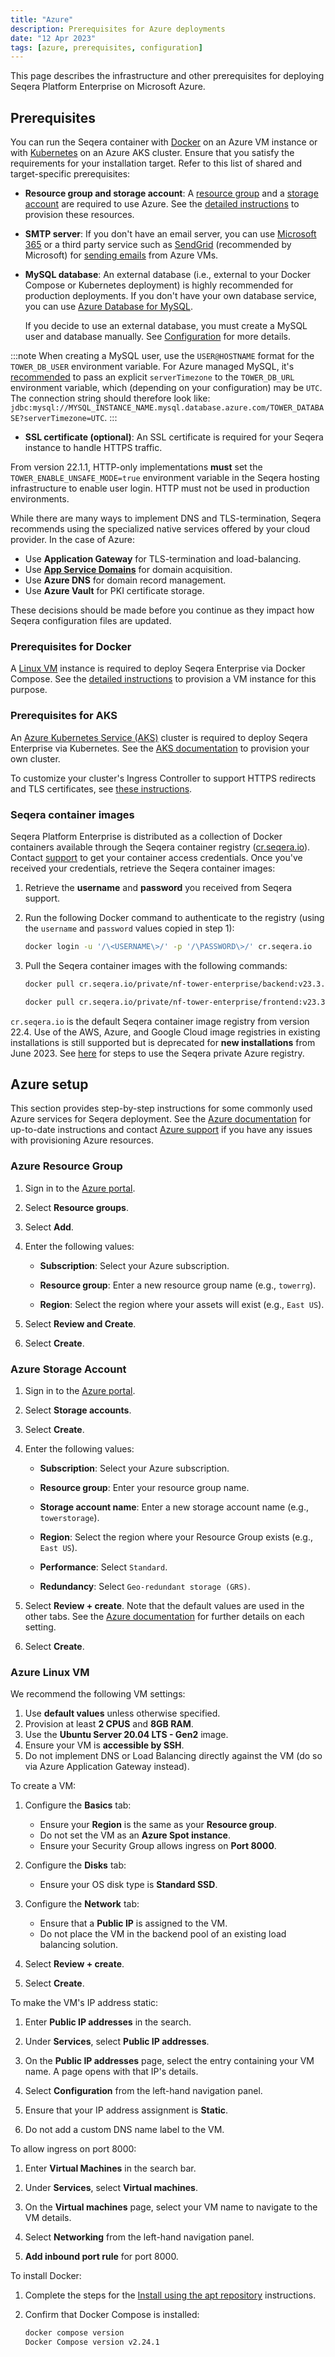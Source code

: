 ```yaml
---
title: "Azure"
description: Prerequisites for Azure deployments
date: "12 Apr 2023"
tags: [azure, prerequisites, configuration]
---
```


This page describes the infrastructure and other prerequisites for deploying Seqera Platform Enterprise on Microsoft Azure.

## Prerequisites

You can run the Seqera container with [Docker](../docker-compose.mdx) on an Azure VM instance or with [Kubernetes](../kubernetes.mdx) on an Azure AKS cluster. Ensure that you satisfy the requirements for your installation target. Refer to this list of shared and target-specific prerequisites:

- **Resource group and storage account**: A [resource group](https://docs.microsoft.com/en-us/azure/azure-resource-manager/management/manage-resource-groups-portal) and a [storage account](https://docs.microsoft.com/en-us/azure/storage/common/storage-account-overview) are required to use Azure. See the [detailed instructions](#azure-setup) to provision these resources.

- **SMTP server**: If you don't have an email server, you can use [Microsoft 365](https://docs.microsoft.com/en-us/exchange/mail-flow-best-practices/how-to-set-up-a-multifunction-device-or-application-to-send-email-using-microsoft-365-or-office-365) or a third party service such as [SendGrid](https://docs.sendgrid.com/for-developers/partners/microsoft-azure-2021) (recommended by Microsoft) for [sending emails](https://docs.microsoft.com/en-us/azure/virtual-network/troubleshoot-outbound-smtp-connectivity#recommended-method-of-sending-email) from Azure VMs.

- **MySQL database**: An external database (i.e., external to your Docker Compose or Kubernetes deployment) is highly recommended for production deployments. If you don't have your own database service, you can use [Azure Database for MySQL](https://docs.microsoft.com/en-us/azure/mysql/quickstart-create-mysql-server-database-using-azure-portal).

  If you decide to use an external database, you must create a MySQL user and database manually. See [Configuration](../configuration/overview.mdx#seqera-and-redis-databases) for more details.

:::note
When creating a MySQL user, use the `USER@HOSTNAME` format for the `TOWER_DB_USER` environment variable. For Azure managed MySQL, it's [recommended](https://docs.microsoft.com/en-us/azure/mysql/connect-java#prepare-a-configuration-file-to-connect-to-azure-database-for-mysql) to pass an explicit `serverTimezone` to the `TOWER_DB_URL` environment variable, which (depending on your configuration) may be `UTC`. The connection string should therefore look like: `jdbc:mysql://MYSQL_INSTANCE_NAME.mysql.database.azure.com/TOWER_DATABASE?serverTimezone=UTC`.
:::

- **SSL certificate (optional)**: An SSL certificate is required for your Seqera instance to handle HTTPS traffic.

From version 22.1.1, HTTP-only implementations **must** set the `TOWER_ENABLE_UNSAFE_MODE=true` environment variable in the Seqera hosting infrastructure to enable user login. HTTP must not be used in production environments.

While there are many ways to implement DNS and TLS-termination, Seqera recommends using the specialized native services offered by your cloud provider. In the case of Azure:

-   Use **Application Gateway** for TLS-termination and load-balancing.
-   Use [**App Service Domains**](https://docs.microsoft.com/en-us/azure/dns/dns-overview) for domain acquisition.
-   Use **Azure DNS** for domain record management.
-   Use **Azure Vault** for PKI certificate storage.

These decisions should be made before you continue as they impact how Seqera configuration files are updated.

### Prerequisites for Docker

A [Linux VM](https://azure.microsoft.com/en-us/services/virtual-machines/) instance is required to deploy Seqera Enterprise via Docker Compose. See the [detailed instructions](#azure-setup) to provision a VM instance for this purpose.

### Prerequisites for AKS

An [Azure Kubernetes Service (AKS)](https://docs.microsoft.com/en-us/azure/aks/kubernetes-walkthrough-portal) cluster is required to deploy Seqera Enterprise via Kubernetes. See the [AKS documentation](https://learn.microsoft.com/en-us/azure/architecture/aws-professional/eks-to-aks/) to provision your own cluster.

To customize your cluster's Ingress Controller to support HTTPS redirects and TLS certificates, see [these instructions](https://azure.github.io/application-gateway-kubernetes-ingress/).

### Seqera container images

Seqera Platform Enterprise is distributed as a collection of Docker containers available through the Seqera
container registry ([cr.seqera.io](https://cr.seqera.io)). Contact [support](https://support.seqera.io) to get your container access credentials. Once you've received your credentials, retrieve the Seqera container images:

1. Retrieve the **username** and **password** you received from Seqera support.
2. Run the following Docker command to authenticate to the registry (using the `username` and `password` values copied in step 1):

   ```bash
   docker login -u '/\<USERNAME\>/' -p '/\PASSWORD\>/' cr.seqera.io
   ```

3. Pull the Seqera container images with the following commands:

   ```bash
   docker pull cr.seqera.io/private/nf-tower-enterprise/backend:v23.3.0

   docker pull cr.seqera.io/private/nf-tower-enterprise/frontend:v23.3.0
   ```

`cr.seqera.io` is the default Seqera container image registry from version 22.4. Use of the AWS, Azure, and Google Cloud image registries in existing installations is still supported but is deprecated for **new installations** from June 2023. See [here](../advanced-topics/seqera-container-images.mdx) for steps to use the Seqera private Azure registry.

## Azure setup

This section provides step-by-step instructions for some commonly used Azure services for Seqera deployment. See the [Azure documentation](https://docs.microsoft.com/en-us/azure/?product=popular) for up-to-date instructions and contact [Azure support](https://support.microsoft.com/en-us/topic/contact-microsoft-azure-support-2315e669-8b1f-493b-5fb1-d88a8736ffe4) if you have any issues with provisioning Azure resources.

### Azure Resource Group

1. Sign in to the [Azure portal](https://portal.azure.com).

2. Select **Resource groups**.

3. Select **Add**.

4. Enter the following values:

   - **Subscription**: Select your Azure subscription.

   - **Resource group**: Enter a new resource group name (e.g., `towerrg`).

   - **Region**: Select the region where your assets will exist (e.g., `East US`).

5. Select **Review and Create**.

6. Select **Create**.

### Azure Storage Account

1. Sign in to the [Azure portal](https://portal.azure.com).

2. Select **Storage accounts**.

3. Select **Create**.

4. Enter the following values:

   - **Subscription**: Select your Azure subscription.

   - **Resource group**: Enter your resource group name.

   - **Storage account name**: Enter a new storage account name (e.g., `towerstorage`).

   - **Region**: Select the region where your Resource Group exists (e.g., `East US`).

   - **Performance**: Select `Standard`.

   - **Redundancy**: Select `Geo-redundant storage (GRS)`.

5. Select **Review + create**. Note that the default values are used in the other tabs. See the [Azure documentation](https://docs.microsoft.com/en-ca/azure/storage/common/storage-account-create?tabs=azure-portal#create-a-storage-account-1) for further details on each setting.

6. Select **Create**.

### Azure Linux VM

We recommend the following VM settings:

1. Use **default values** unless otherwise specified.
2. Provision at least **2 CPUS** and **8GB RAM**.
3. Use the **Ubuntu Server 20.04 LTS - Gen2** image.
4. Ensure your VM is **accessible by SSH**.
5. Do not implement DNS or Load Balancing directly against the VM (do so via Azure Application Gateway instead).

To create a VM:

1. Configure the **Basics** tab:

   - Ensure your **Region** is the same as your **Resource group**.
   - Do not set the VM as an **Azure Spot instance**.
   - Ensure your Security Group allows ingress on **Port 8000**.

2. Configure the **Disks** tab:

   - Ensure your OS disk type is **Standard SSD**.

3. Configure the **Network** tab:

   - Ensure that a **Public IP** is assigned to the VM.
   - Do not place the VM in the backend pool of an existing load balancing solution.

4. Select **Review + create**.

5. Select **Create**.

To make the VM's IP address static:

1. Enter **Public IP addresses** in the search.

2. Under **Services**, select **Public IP addresses**.

3. On the **Public IP addresses** page, select the entry containing your VM name. A page opens with that IP's details.

4. Select **Configuration** from the left-hand navigation panel.

5. Ensure that your IP address assignment is **Static**.

6. Do not add a custom DNS name label to the VM.

To allow ingress on port 8000:

1. Enter **Virtual Machines** in the search bar.

2. Under **Services**, select **Virtual machines**.

3. On the **Virtual machines** page, select your VM name to navigate to the VM details.

4. Select **Networking** from the left-hand navigation panel.

5. **Add inbound port rule** for port 8000.

To install Docker:

1.  Complete the steps for the [Install using the apt repository][docker] instructions.
2.  Confirm that Docker Compose is installed:

    ```bash
    docker compose version
    Docker Compose version v2.24.1
    ```

[docker]: https://docs.docker.com/engine/install/ubuntu/#install-using-the-repository
